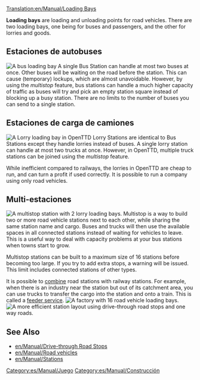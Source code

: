 [[Translation:en/Manual/Loading Bays]]
{{es/Traducción|en/Manual/Loading Bays|0}}

'''Loading bays''' are loading and unloading points for road vehicles. There are two loading bays, one being for buses and passengers, and the other for lorries and goods.

==Estaciones de autobuses==
[[File:en/Archive/Old 32bpp/Busstation.png|right|frame|A bus loading bay]]
A single Bus Station can handle at most two buses at once. Other buses will be waiting on the road before the station. This can cause (temporary) lockups, which are almost unavoidable. However, by using the ''multistop'' feature, bus stations can handle a much higher capacity of traffic as buses will try and pick an empty station square instead of blocking up a busy station. There are no limits to the number of buses you can send to a single station.

==Estaciones de carga de camiones==
[[File:en/Manual/Lorrystation.png|right|frame|A Lorry loading bay in OpenTTD]]
Lorry Stations are identical to Bus Stations except they handle lorries instead of buses. A single lorry station can handle at most two trucks at once. However, in OpenTTD, multiple truck stations can be joined using the ''multistop'' feature.

While inefficient compared to railways, the lorries in OpenTTD are cheap to run, and can turn a profit if used correctly. It is possible to run a company using only road vehicles.

==Multi-estaciones==
[[File:en/Manual/Multistop2ry.png|frame|A multistop station with 2 lorry loading bays.]]
Multistop is a way to build two or more road vehicle stations next to each other, while sharing the same station name and cargo. Buses and trucks will then use the available spaces in all connected stations instead of waiting for vehicles to leave.  This is a useful way to deal with capacity problems at your bus stations when towns start to grow.

Multistop stations can be built to a maximum size of 16 stations before becoming too large. If you try to add extra stops, a warning will be issued.  This limit includes connected stations of other types.

It is possible to [[en/Manual/Stations#combining-stations|combine]] road stations with railway stations. For example, when there is an industry near the station but out of its catchment area, you can use trucks to transfer the cargo into the station and onto a train.  This is called a [[en/Manual/Feeder service|feeder service]].
[[File:en/Manual/Roadvehicle16stations.png|frame|A factory with 16 road vehicle loading bays.]]
[[File:en/Manual/Roadvehiclerorostation.png|frame|A more efficient station layout using [[en/Manual/Drive-through Road Stops|drive-through road stops]] and [[en/Manual/Roadway construction#building-one-way-roads|one way roads]].]]

==See Also==
* [[en/Manual/Drive-through Road Stops]]
*[[en/Manual/Road vehicles]]
*[[en/Manual/Stations]]

[[Category:es/Manual/Juego]]
[[Category:es/Manual/Construcción]]